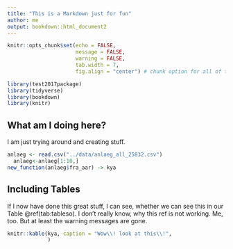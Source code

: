 ```yaml
---
title: "This is a Markdown just for fun"
author: me
output: bookdown::html_document2
---
```


```r
knitr::opts_chunk$set(echo = FALSE,
                      message = FALSE,
                      warning = FALSE,
                      tab.width = 7,
                      fig.align = "center") # chunk option for all of the document)
```

```r
library(test2017package)
library(tidyverse)
library(bookdown)
library(knitr)
```


## What am I doing here?
I am just trying around and creating stuff.

```r
anlaeg <- read.csv("../data/anlaeg_all_25832.csv") 
  anlaeg<-anlaeg[1:10,]
new_function(anlaeg$fra_aar) -> kya
```

## Including Tables

If I now have done this great stuff, I can see, whether we can see this in our Table \@ref(tab:tableso).
I don't really know, why this ref is not working. Me, too. But at least the warning messages are gone.

```r
knitr::kable(kya, caption = "Wow\\! look at this\\!",
             )
```

